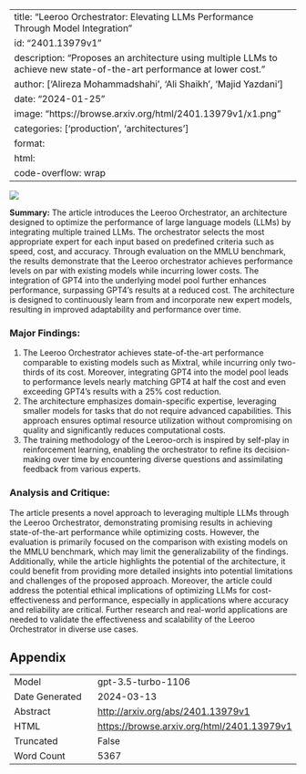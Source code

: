 
---
title: "Leeroo Orchestrator: Elevating LLMs Performance Through Model Integration"
id: "2401.13979v1"
description: "Proposes an architecture using multiple LLMs to achieve new state-of-the-art performance at lower cost."
author: ['Alireza Mohammadshahi', 'Ali Shaikh', 'Majid Yazdani']
date: "2024-01-25"
image: "https://browse.arxiv.org/html/2401.13979v1/x1.png"
categories: ['production', 'architectures']
format:
  html:
    code-overflow: wrap
---

![](https://browse.arxiv.org/html/2401.13979v1/x1.png)

**Summary:**
The article introduces the Leeroo Orchestrator, an architecture designed to optimize the performance of large language models (LLMs) by integrating multiple trained LLMs. The orchestrator selects the most appropriate expert for each input based on predefined criteria such as speed, cost, and accuracy. Through evaluation on the MMLU benchmark, the results demonstrate that the Leeroo orchestrator achieves performance levels on par with existing models while incurring lower costs. The integration of GPT4 into the underlying model pool further enhances performance, surpassing GPT4's results at a reduced cost. The architecture is designed to continuously learn from and incorporate new expert models, resulting in improved adaptability and performance over time.

### Major Findings:
1. The Leeroo Orchestrator achieves state-of-the-art performance comparable to existing models such as Mixtral, while incurring only two-thirds of its cost. Moreover, integrating GPT4 into the model pool leads to performance levels nearly matching GPT4 at half the cost and even exceeding GPT4's results with a 25% cost reduction.
2. The architecture emphasizes domain-specific expertise, leveraging smaller models for tasks that do not require advanced capabilities. This approach ensures optimal resource utilization without compromising on quality and significantly reduces computational costs.
3. The training methodology of the Leeroo-orch is inspired by self-play in reinforcement learning, enabling the orchestrator to refine its decision-making over time by encountering diverse questions and assimilating feedback from various experts.

### Analysis and Critique:
The article presents a novel approach to leveraging multiple LLMs through the Leeroo Orchestrator, demonstrating promising results in achieving state-of-the-art performance while optimizing costs. However, the evaluation is primarily focused on the comparison with existing models on the MMLU benchmark, which may limit the generalizability of the findings. Additionally, while the article highlights the potential of the architecture, it could benefit from providing more detailed insights into potential limitations and challenges of the proposed approach. Moreover, the article could address the potential ethical implications of optimizing LLMs for cost-effectiveness and performance, especially in applications where accuracy and reliability are critical. Further research and real-world applications are needed to validate the effectiveness and scalability of the Leeroo Orchestrator in diverse use cases.

## Appendix

|          |          |
|----------|----------|
| Model     | gpt-3.5-turbo-1106       |
| Date Generated     | 2024-03-13       |
| Abstract | [http://arxiv.org/abs/2401.13979v1](http://arxiv.org/abs/2401.13979v1)        |
| HTML     | [https://browse.arxiv.org/html/2401.13979v1](https://browse.arxiv.org/html/2401.13979v1)       |
| Truncated       | False       |
| Word Count       | 5367       |